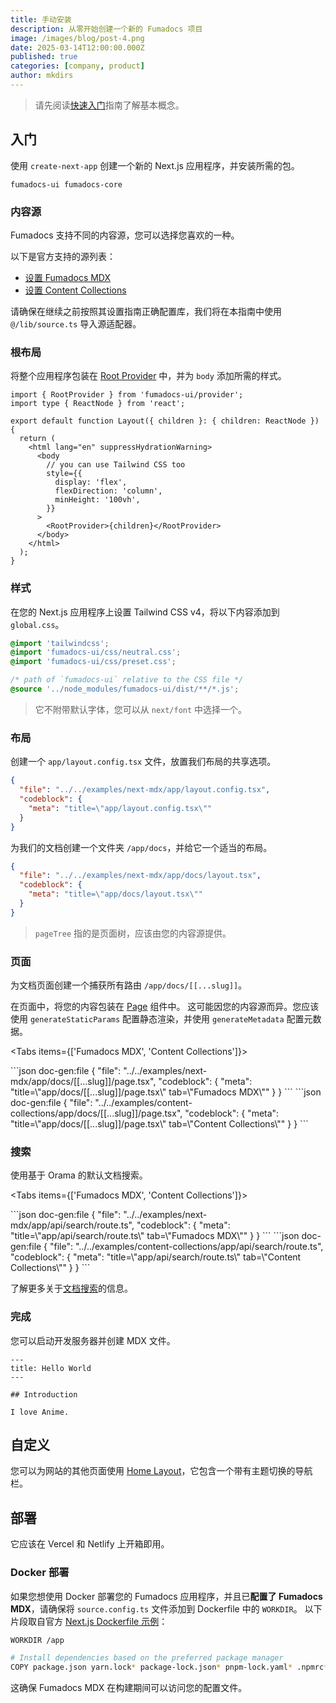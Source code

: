 ```yaml
---
title: 手动安装
description: 从零开始创建一个新的 Fumadocs 项目
image: /images/blog/post-4.png
date: 2025-03-14T12:00:00.000Z
published: true
categories: [company, product]
author: mkdirs
---
```


> 请先阅读[快速入门](/docs)指南了解基本概念。

## 入门

使用 `create-next-app` 创建一个新的 Next.js 应用程序，并安装所需的包。

```package-install
fumadocs-ui fumadocs-core
```

### 内容源

Fumadocs 支持不同的内容源，您可以选择您喜欢的一种。

以下是官方支持的源列表：

- [设置 Fumadocs MDX](/docs/mdx)
- [设置 Content Collections](/docs/headless/content-collections)

请确保在继续之前按照其设置指南正确配置库，我们将在本指南中使用 `@/lib/source.ts` 导入源适配器。

### 根布局

将整个应用程序包装在 [Root Provider](/docs/layouts/root-provider) 中，并为 `body` 添加所需的样式。

```tsx
import { RootProvider } from 'fumadocs-ui/provider';
import type { ReactNode } from 'react';

export default function Layout({ children }: { children: ReactNode }) {
  return (
    <html lang="en" suppressHydrationWarning>
      <body
        // you can use Tailwind CSS too
        style={{
          display: 'flex',
          flexDirection: 'column',
          minHeight: '100vh',
        }}
      >
        <RootProvider>{children}</RootProvider>
      </body>
    </html>
  );
}
```

### 样式

在您的 Next.js 应用程序上设置 Tailwind CSS v4，将以下内容添加到 `global.css`。

```css title="Tailwind CSS"
@import 'tailwindcss';
@import 'fumadocs-ui/css/neutral.css';
@import 'fumadocs-ui/css/preset.css';

/* path of `fumadocs-ui` relative to the CSS file */
@source '../node_modules/fumadocs-ui/dist/**/*.js';
```

> 它不附带默认字体，您可以从 `next/font` 中选择一个。

### 布局

创建一个 `app/layout.config.tsx` 文件，放置我们布局的共享选项。

```json doc-gen:file
{
  "file": "../../examples/next-mdx/app/layout.config.tsx",
  "codeblock": {
    "meta": "title=\"app/layout.config.tsx\""
  }
}
```

为我们的文档创建一个文件夹 `/app/docs`，并给它一个适当的布局。

```json doc-gen:file
{
  "file": "../../examples/next-mdx/app/docs/layout.tsx",
  "codeblock": {
    "meta": "title=\"app/docs/layout.tsx\""
  }
}
```

> `pageTree` 指的是页面树，应该由您的内容源提供。

### 页面

为文档页面创建一个捕获所有路由 `/app/docs/[[...slug]]`。

在页面中，将您的内容包装在 [Page](/docs/layouts/page) 组件中。
这可能因您的内容源而异。您应该使用 `generateStaticParams` 配置静态渲染，并使用 `generateMetadata` 配置元数据。

<Tabs items={['Fumadocs MDX', 'Content Collections']}>

<Tab value='Fumadocs MDX'>
```json doc-gen:file
{
  "file": "../../examples/next-mdx/app/docs/[[...slug]]/page.tsx",
  "codeblock": {
    "meta": "title=\"app/docs/[[...slug]]/page.tsx\" tab=\"Fumadocs MDX\""
  }
}
```
</Tab>

<Tab value='Content Collections'>
```json doc-gen:file
{
  "file": "../../examples/content-collections/app/docs/[[...slug]]/page.tsx",
  "codeblock": {
    "meta": "title=\"app/docs/[[...slug]]/page.tsx\" tab=\"Content Collections\""
  }
}
```
</Tab>
</Tabs>

### 搜索

使用基于 Orama 的默认文档搜索。

<Tabs items={['Fumadocs MDX', 'Content Collections']}>

<Tab value='Fumadocs MDX'>
```json doc-gen:file
{
  "file": "../../examples/next-mdx/app/api/search/route.ts",
  "codeblock": {
    "meta": "title=\"app/api/search/route.ts\" tab=\"Fumadocs MDX\""
  }
}
```
</Tab>

<Tab value='Content Collections'>
```json doc-gen:file
{
  "file": "../../examples/content-collections/app/api/search/route.ts",
  "codeblock": {
    "meta": "title=\"app/api/search/route.ts\" tab=\"Content Collections\""
  }
}
```
</Tab>
</Tabs>

了解更多关于[文档搜索](/docs/headless/search)的信息。

### 完成

您可以启动开发服务器并创建 MDX 文件。

```mdx title="content/docs/index.mdx"
---
title: Hello World
---

## Introduction

I love Anime.
```

## 自定义

您可以为网站的其他页面使用 [Home Layout](/docs/layouts/home-layout)，它包含一个带有主题切换的导航栏。

## 部署

它应该在 Vercel 和 Netlify 上开箱即用。

### Docker 部署

如果您想使用 Docker 部署您的 Fumadocs 应用程序，并且已**配置了 Fumadocs MDX**，请确保将 `source.config.ts` 文件添加到 Dockerfile 中的 `WORKDIR`。
以下片段取自官方 [Next.js Dockerfile 示例](https://github.com/vercel/next.js/blob/canary/examples/with-docker/Dockerfile)：

```zsh title="Dockerfile"
WORKDIR /app

# Install dependencies based on the preferred package manager
COPY package.json yarn.lock* package-lock.json* pnpm-lock.yaml* .npmrc* source.config.ts ./
```

这确保 Fumadocs MDX 在构建期间可以访问您的配置文件。